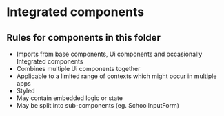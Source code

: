 # Integrated components

## Rules for components in this folder

- Imports from base components, Ui components and occasionally Integrated components
- Combines multiple Ui components together
- Applicable to a limited range of contexts which might occur in multiple apps
- Styled
- May contain embedded logic or state
- May be split into sub-components
  (eg. SchoolInputForm)
